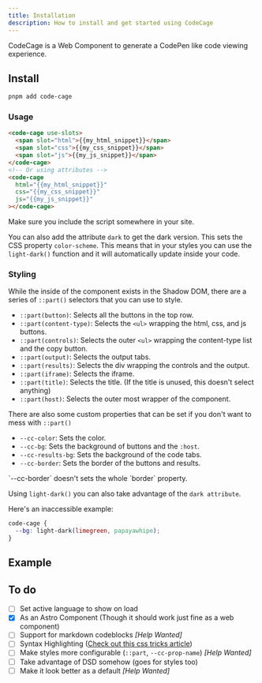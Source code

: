 ```yaml
---
title: Installation
description: How to install and get started using CodeCage
---
```



CodeCage is a Web Component to generate a CodePen like code viewing experience.

## Install

```sh
pnpm add code-cage
```

### Usage

```html
<code-cage use-slots>
  <span slot="html">{{my_html_snippet}}</span>
  <span slot="css">{{my_css_snippet}}</span>
  <span slot="js">{{my_js_snippet}}</span>
</code-cage>
<!-- Or using attributes -->
<code-cage
  html="{{my_html_snippet}}"
  css="{{my_css_snippet}}"
  js="{{my_js_snippet}}"
></code-cage>
```

<Aside>Make sure you include the script somewhere in your site.</Aside>

You can also add the attribute `dark` to get the dark version. This sets the CSS property `color-scheme`. This means that in your styles you can use the `light-dark()` function and it will automatically update inside your code.

### Styling

While the inside of the component exists in the Shadow DOM, there are a series of `::part()` selectors that you can use to style.

- `::part(button)`: Selects all the buttons in the top row.
- `::part(content-type)`: Selects the `<ul>` wrapping the html, css, and js buttons.
- `::part(controls)`: Selects the outer `<ul>` wrapping the content-type list and the copy button.
- `::part(output)`: Selects the output tabs.
- `::part(results)`: Selects the div wrapping the controls and the output.
- `::part(iframe)`: Selects the iframe.
- `::part(title)`: Selects the title. (If the title is unused, this doesn't select anything)
- `::part(host)`: Selects the outer most wrapper of the component.

There are also some custom properties that can be set if you don't want to mess with `::part()`

- `--cc-color`: Sets the color.
- `--cc-bg`: Sets the background of buttons and the `:host`.
- `--cc-results-bg`: Sets the background of the code tabs.
- `--cc-border`: Sets the border of the buttons and results.

<Aside>
`--cc-border` doesn't sets the whole `border` property.

Using `light-dark()` you can also take advantage of the `dark attribute`.

Here's an inaccessible example:

```css
code-cage {
  --bg: light-dark(limegreen, papayawhipe);
}
```

</Aside>

## Example

<CodeCage
  html="<div class='test'>Testing</div>"
  css=".test {
  color: limegreen;
}"
  js="(function() { console.log('testing') })()"
/>

## To do

- [ ] Set active language to show on load
- [x] As an Astro Component (Though it should work just fine as a web component)
- [ ] Support for markdown codeblocks _[Help Wanted]_
- [ ] Syntax Highlighting ([Check out this css tricks article](https://css-tricks.com/css-custom-highlight-api-early-look/))
- [ ] Make styles more configurable (`::part`, `--cc-prop-name`) _[Help Wanted]_
- [ ] Take advantage of DSD somehow (goes for styles too)
- [ ] Make it look better as a default _[Help Wanted]_
